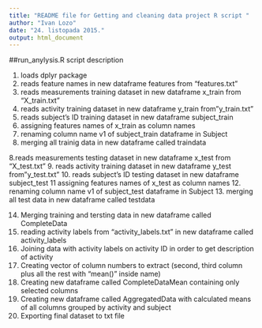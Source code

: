 ```yaml
---
title: "README file for Getting and cleaning data project R script "
author: "Ivan Lozo"
date: "24. listopada 2015."
output: html_document
---
```


##run_anylysis.R script description

1. loads dplyr package
2. reads feature names in new dataframe features from "features.txt"
3. reads measurements training dataset in new dataframe x_train from "X_train.txt"
3. reads activity training dataset in new dataframe  y_train from"y_train.txt"
4. reads subject's ID training dataset in new dataframe subject_train
5. assigning features names of x_train as column names
6. renaming column name v1 of subject_train dataframe in Subject
7. merging all trainig data in new dataframe called traindata

8.reads measurements testing dataset in new dataframe x_test from "X_test.txt"
9. reads activity training dataset in new dataframe  y_test from"y_test.txt"
10. reads subject's ID testing dataset in new dataframe subject_test
11 assigning features names of x_test as column names
12. renaming column name v1 of subject_test dataframe in Subject
13. merging all test data in new dataframe called testdata

14. Merging training and tersting data in new dataframe called CompleteData
15. reading activity labels from "activity_labels.txt" in new dataframe called activity_labels
16. Joining data with activity labels on activity ID in order to get description of activity
17. Creating vector of column numbers to extract (second, third column plus all the rest with "mean()" inside name)
18. Creating new dataframe called CompleteDataMean containing only selected
columns
19. Creating new dataframe called AggregatedData with calculated means of all columns grouped by activity and subject
20. Exporting final dataset to txt file


